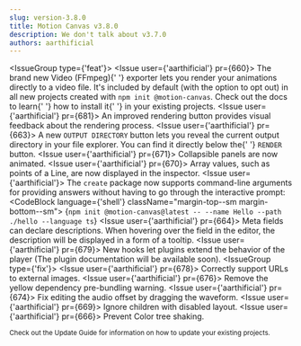 ```yaml
---
slug: version-3.8.0
title: Motion Canvas v3.8.0
description: We don't talk about v3.7.0
authors: aarthificial
---
```



<IssueGroup type={'feat'}>
  <Issue user={'aarthificial'} pr={660}>
    The brand new <Link to="/docs/rendering/video">Video (FFmpeg)</Link>{' '}
    exporter lets you render your animations directly to a video file. It's
    included by default (with the option to opt out) in all new projects created
    with <code>npm init @motion-canvas</code>. Check out the docs to learn{' '}
    <Link to="/docs/rendering/video#existing-project">how to install it</Link>{' '}
    in your existing projects.
    <PullRequest id={673} />
  </Issue>
  <Issue user={'aarthificial'} pr={681}>
    An improved rendering button provides visual feedback about the rendering
    process.
    <PullRequest id={662} />
  </Issue>
  <Issue user={'aarthificial'} pr={663}>
    A new <code>OUTPUT DIRECTORY</code> button lets you reveal the current
    output directory in your file explorer. You can find it directly below the{' '}
    <code>RENDER</code> button.
  </Issue>
  <Issue user={'aarthificial'} pr={671}>
    Collapsible panels are now animated.
  </Issue>
  <Issue user={'aarthificial'} pr={670}>
    Array values, such as points of a Line, are now displayed in the inspector.
  </Issue>
  <Issue user={'aarthificial'}>
    The <code>create</code> package now supports command-line arguments for
    providing answers without having to go through the interactive prompt:
    <PullRequest id={668} />
    <CodeBlock language={'shell'} className="margin-top--sm margin-bottom--sm">
      {`npm init @motion-canvas@latest -- --name Hello --path ./hello --language ts`}
    </CodeBlock>
  </Issue>
  <Issue user={'aarthificial'} pr={664}>
    Meta fields can declare descriptions. When hovering over the field in the
    editor, the description will be displayed in a form of a tooltip.
  </Issue>
  <Issue user={'aarthificial'} pr={679}>
    New hooks let plugins extend the behavior of the player (The plugin
    documentation will be available soon).
  </Issue>
</IssueGroup>
<IssueGroup type={'fix'}>
  <Issue user={'aarthificial'} pr={678}>
    Correctly support URLs to external images.
  </Issue>
  <Issue user={'aarthificial'} pr={676}>
    Remove the yellow dependency pre-bundling warning.
  </Issue>
  <Issue user={'aarthificial'} pr={674}>
    Fix editing the audio offset by dragging the waveform.
  </Issue>
  <Issue user={'aarthificial'} pr={669}>
    Ignore children with disabled layout.
  </Issue>
  <Issue user={'aarthificial'} pr={666}>
    Prevent Color tree shaking.
  </Issue>
</IssueGroup>

<small>
  Check out <Link to="/docs/updating">the Update Guide</Link> for information on
  how to update your existing projects.
</small>
